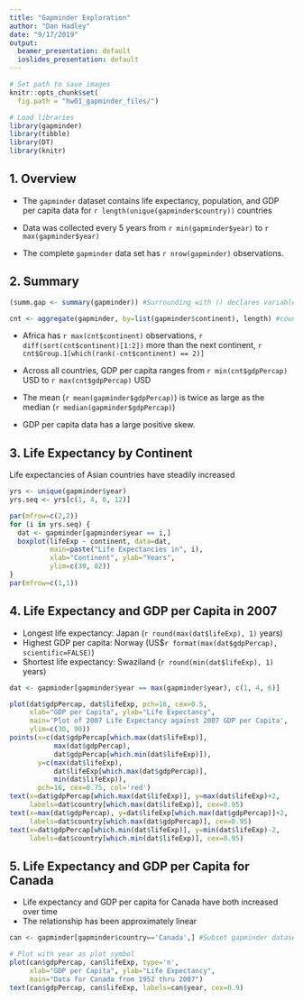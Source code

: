 ```yaml
---
title: "Gapminder Exploration"
author: "Dan Hadley"
date: "9/17/2019"
output: 
  beamer_presentation: default
  ioslides_presentation: default
---
```


```r
# Set path to save images
knitr::opts_chunk$set(
  fig.path = "hw01_gapminder_files/")
```
```r
# Load libraries
library(gapminder)
library(tibble)
library(DT)
library(knitr)
```

## 1. Overview

- The `gapminder` dataset contains life expectancy, population, and GDP per capita data for `r length(unique(gapminder$country))` countries

- Data was collected every 5 years from `r min(gapminder$year)` to `r max(gapminder$year)`

- The complete `gapminder` data set has `r nrow(gapminder)` observations.

## 2. Summary

```r
(summ.gap <- summary(gapminder)) #Surrounding with () declares variable and prints value(s)

cnt <- aggregate(gapminder, by=list(gapminder$continent), length) #counts observations by continent
```

- Africa has `r max(cnt$continent)` observations, `r diff(sort(cnt$continent)[1:2])` more than the next continent, `r cnt$Group.1[which(rank(-cnt$continent) == 2)]`

- Across all countries, GDP per capita ranges from `r min(cnt$gdpPercap)` USD to `r max(cnt$gdpPercap)` USD

- The mean (`r mean(gapminder$gdpPercap)`) is twice as large as the median (`r median(gapminder$gdpPercap)`)

- GDP per capita data has a large positive skew.

## 3. Life Expectancy by Continent

Life expectancies of Asian countries have steadily increased

```r
yrs <- unique(gapminder$year)
yrs.seq <- yrs[c(1, 4, 8, 12)]

par(mfrow=c(2,2))
for (i in yrs.seq) {
  dat <- gapminder[gapminder$year == i,]
  boxplot(lifeExp ~ continent, data=dat,
          main=paste("Life Expectancies in", i),
          xlab="Continent", ylab="Years",
          ylim=c(30, 82))
}
par(mfrow=c(1,1))
```


## 4. Life Expectancy and GDP per Capita in 2007

- Longest life expectancy: Japan (`r round(max(dat$lifeExp), 1)` years)
- Highest GDP per capita: Norway (US\$`r format(max(dat$gdpPercap), scientific=FALSE)`)
- Shortest life expectancy: Swaziland (`r round(min(dat$lifeExp), 1)` years)

```r
dat <- gapminder[gapminder$year == max(gapminder$year), c(1, 4, 6)]

plot(dat$gdpPercap, dat$lifeExp, pch=16, cex=0.5,
     xlab="GDP per Capita", ylab="Life Expectancy",
     main='Plot of 2007 Life Expectancy against 2007 GDP per Capita',
     ylim=c(30, 90))
points(x=c(dat$gdpPercap[which.max(dat$lifeExp)], 
           max(dat$gdpPercap),
           dat$gdpPercap[which.min(dat$lifeExp)]),
       y=c(max(dat$lifeExp),
           dat$lifeExp[which.max(dat$gdpPercap)],
           min(dat$lifeExp)),
       pch=16, cex=0.75, col='red')
text(x=dat$gdpPercap[which.max(dat$lifeExp)], y=max(dat$lifeExp)+2,
     labels=dat$country[which.max(dat$lifeExp)], cex=0.95)
text(x=max(dat$gdpPercap), y=dat$lifeExp[which.max(dat$gdpPercap)]+2,
     labels=dat$country[which.max(dat$gdpPercap)], cex=0.95)
text(x=dat$gdpPercap[which.min(dat$lifeExp)], y=min(dat$lifeExp)-2,
     labels=dat$country[which.min(dat$lifeExp)], cex=0.95)

```

## 5. Life Expectancy and GDP per Capita for Canada

- Life expectancy and GDP per capita for Canada have both increased over time
- The relationship has been approximately linear

```r
can <- gapminder[gapminder$country=='Canada',] #Subset gapminder dataset to Canada's observations

# Plot with year as plot symbol
plot(can$gdpPercap, can$lifeExp, type='n',
     xlab="GDP per Capita", ylab="Life Expectancy",
     main="Data for Canada from 1952 thru 2007")
text(can$gdpPercap, can$lifeExp, labels=can$year, cex=0.9)
```